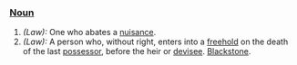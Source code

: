 ===[[Noun]]===
#''(Law):'' One who abates a [[nuisance]].
#''(Law):'' A person who, without right, enters into a [[freehold]] on the death of the last [[possessor]], before the heir or [[devisee]]. [[Blackstone (source)|Blackstone]].